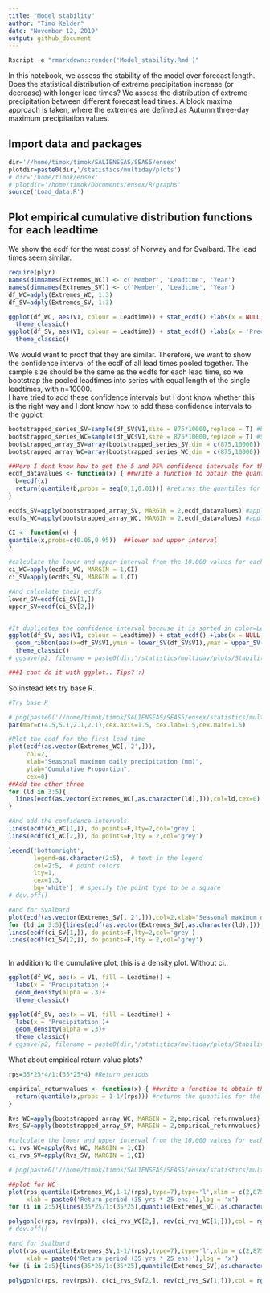 ```yaml
---
title: "Model stability"
author: "Timo Kelder"
date: "November 12, 2019"
output: github_document 
---
```


```r
Rscript -e "rmarkdown::render('Model_stability.Rmd')"
```

In this notebook, we assess the stability of the model over forecast length. Does the statistical distribution of extreme precipitation increase (or decrease) with longer lead times? We assess the distribution of extreme precipitation between different forecast lead times. A block maxima approach is taken, where the extremes are defined as Autumn three-day maximum precipitation values.   

## Import data and packages

```r
dir='//home/timok/timok/SALIENSEAS/SEAS5/ensex'
plotdir=paste0(dir,'/statistics/multiday/plots')
# dir='/home/timok/ensex'
# plotdir='/home/timok/Documents/ensex/R/graphs'
source('Load_data.R')
```
## Plot empirical cumulative distribution functions for each leadtime
We show the ecdf for the west coast of Norway and for Svalbard. The lead times seem similar.  

```r
require(plyr)
names(dimnames(Extremes_WC)) <- c('Member', 'Leadtime', 'Year')
names(dimnames(Extremes_SV)) <- c('Member', 'Leadtime', 'Year')
df_WC=adply(Extremes_WC, 1:3)
df_SV=adply(Extremes_SV, 1:3)

ggplot(df_WC, aes(V1, colour = Leadtime)) + stat_ecdf() +labs(x = NULL, y = 'Precipitation')+
  theme_classic() 
ggplot(df_SV, aes(V1, colour = Leadtime)) + stat_ecdf() +labs(x = 'Precipitation')+
  theme_classic() 
```

We would want to proof that they are similar. Therefore, we want to show the confidence interval of the ecdf of all lead times pooled together. The sample size should be the same as the ecdfs for each lead time, so we bootstrap the pooled leadtimes into series with equal length of the single leadtimes, with n=10000.  
I have tried to add these confidence intervals but I dont know whether this is the right way and I dont know how to add these confidence intervals to the ggplot.  
```r

bootstrapped_series_SV=sample(df_SV$V1,size = 875*10000,replace = T) #bootstraps the series of length equal to each lead time (875) with n= 10.000 
bootstrapped_series_WC=sample(df_WC$V1,size = 875*10000,replace = T) #Same for WC
bootstrapped_array_SV=array(bootstrapped_series_SV,dim = c(875,10000)) #Creates an array with 10.000 series of 875 values
bootstrapped_array_WC=array(bootstrapped_series_WC,dim = c(875,10000)) #Creates an array with 10.000 series of 875 values

##Here I dont know how to get the 5 and 95% confidence intervals for the ecdf from the 10.000 series. Now, I calculate the quantiles over the ecdf for each of the series, and then calculate the lower and upper interval for the quantiles over the 10.000 values. 
ecdf_datavalues <- function(x) { ##write a function to obtain the quantiles for the ecdf distribution  
  b=ecdf(x)
  return(quantile(b,probs = seq(0,1,0.01))) #returns the quantiles for the empirical distribution
}

ecdfs_SV=apply(bootstrapped_array_SV, MARGIN = 2,ecdf_datavalues) #apply the ecdf function to each of the 10.000 series
ecdfs_WC=apply(bootstrapped_array_WC, MARGIN = 2,ecdf_datavalues) #apply the ecdf function to each of the 10.000 series

CI <- function(x) {
quantile(x,probs=c(0.05,0.95))  ##lower and upper interval
}  

#calculate the lower and upper interval from the 10.000 values for each quantile. 
ci_WC=apply(ecdfs_WC, MARGIN = 1,CI)
ci_SV=apply(ecdfs_SV, MARGIN = 1,CI)

#And calculate their ecdfs 
lower_SV=ecdf(ci_SV[1,])
upper_SV=ecdf(ci_SV[2,])


#It duplicates the confidence interval because it is sorted in color=Leadtime. Tips how to work around this?
ggplot(df_SV, aes(V1, colour = Leadtime)) + stat_ecdf() +labs(x = NULL, y = 'Precipitation')+ 
  geom_ribbon(aes(x=df_SV$V1,ymin = lower_SV(df_SV$V1),ymax = upper_SV(df_SV$V1)),alpha = 0.2)+
  theme_classic()
# ggsave(p2, filename = paste0(dir,"/statistics/multiday/plots/Stability.png"), dpi = 100, type = "cairo")

###I cant do it with ggplot.. Tips? :)


```

So instead lets try base R..

```r
#Try base R

# png(paste0('//home/timok/timok/SALIENSEAS/SEAS5/ensex/statistics/multiday/plots/Drift_WC_ecdf.png'),type='cairo')
par(mar=c(4.5,5.1,2.1,2.1),cex.axis=1.5, cex.lab=1.5,cex.main=1.5)

#Plot the ecdf for the first lead time
plot(ecdf(as.vector(Extremes_WC[,'2',])), 
     col=2,
     xlab="Seasonal maximum daily precipitation (mm)",
     ylab="Cumulative Proportion",
     cex=0)
##Add the other three
for (ld in 3:5){
  lines(ecdf(as.vector(Extremes_WC[,as.character(ld),])),col=ld,cex=0)
}

#And add the confidence intervals
lines(ecdf(ci_WC[1,]), do.points=F,lty=2,col='grey')
lines(ecdf(ci_WC[2,]), do.points=F,lty = 2,col='grey')

legend('bottomright',
       legend=as.character(2:5),  # text in the legend
       col=2:5,  # point colors
       lty=1,
       cex=1.3,
       bg='white')  # specify the point type to be a square
# dev.off()

#And for Svalbard
plot(ecdf(as.vector(Extremes_SV[,'2',])),col=2,xlab="Seasonal maximum daily precipitation (mm)",ylab="Cumulative Proportion",cex=0)
for (ld in 3:5){lines(ecdf(as.vector(Extremes_SV[,as.character(ld),])),col=ld,cex=0)}
lines(ecdf(ci_SV[1,]), do.points=F,lty=2,col='grey')
lines(ecdf(ci_SV[2,]), do.points=F,lty = 2,col='grey')
                                          
```

In addition to the cumulative plot, this is a density plot. Without ci.. 
```r
ggplot(df_WC, aes(x = V1, fill = Leadtime)) +
  labs(x = 'Precipitation')+
  geom_density(alpha = .3)+
  theme_classic()

ggplot(df_SV, aes(x = V1, fill = Leadtime)) +
  labs(x = 'Precipitation')+
  geom_density(alpha = .3)+
  theme_classic()
# ggsave(p2, filename = paste0(dir,"/statistics/multiday/plots/Stability.png"), dpi = 100, type = "cairo")
```

What about empirical return value plots?  
```r
rps=35*25*4/1:(35*25*4) #Return periods

empirical_returnvalues <- function(x) { ##write a function to obtain the quantiles for the ecdf distribution  
  return(quantile(x,probs = 1-1/(rps))) #returns the quantiles for the return values (1-1/return period)
}

Rvs_WC=apply(bootstrapped_array_WC, MARGIN = 2,empirical_returnvalues) #apply the ecdf function to each of the 10.000 series
Rvs_SV=apply(bootstrapped_array_SV, MARGIN = 2,empirical_returnvalues) #apply the ecdf function to each of the 10.000 series

#calculate the lower and upper interval from the 10.000 values for each quantile. 
ci_rvs_WC=apply(Rvs_WC, MARGIN = 1,CI)
ci_rvs_SV=apply(Rvs_SV, MARGIN = 1,CI)

# png(paste0('//home/timok/timok/SALIENSEAS/SEAS5/ensex/statistics/multiday/plots/Stability_rv.png'),type='cairo')

##plot for WC
plot(rps,quantile(Extremes_WC,1-1/(rps),type=7),type='l',xlim = c(2,875),ylab='SEAS5 precipitation (mm/ 3 days)',
     xlab = paste0('Return period (35 yrs * 25 ens)'),log = 'x')
for (i in 2:5){lines(35*25/1:(35*25),quantile(Extremes_WC[,as.character(i),],1-1/(35*25/1:(35*25)),type=7),col=i)}

polygon(c(rps, rev(rps)), c(ci_rvs_WC[2,], rev(ci_rvs_WC[1,])),col = rgb(0,0,0,alpha = 0.3), border = NA)
# dev.off()

#and for Svalbard
plot(rps,quantile(Extremes_SV,1-1/(rps),type=7),type='l',xlim = c(2,875),ylab='SEAS5 precipitation (mm/ 3 days)',
     xlab = paste0('Return period (35 yrs * 25 ens)'),log = 'x')
for (i in 2:5){lines(35*25/1:(35*25),quantile(Extremes_SV[,as.character(i),],1-1/(35*25/1:(35*25)),type=7),col=i)}

polygon(c(rps, rev(rps)), c(ci_rvs_SV[2,], rev(ci_rvs_SV[1,])),col = rgb(0,0,0,alpha = 0.3), border = NA)

```


